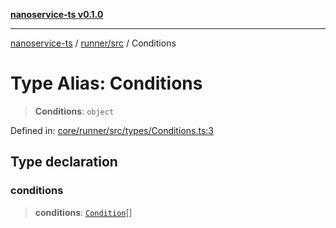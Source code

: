 [**nanoservice-ts v0.1.0**](/docs/ref/README)

***

[nanoservice-ts](/docs/ref/README) / [runner/src](/docs/ref/runner/src/README) / Conditions

# Type Alias: Conditions

> **Conditions**: `object`

Defined in: [core/runner/src/types/Conditions.ts:3](https://github.com/deskree-inc/nanoservice-ts/blob/cd1933c250152cb6abc77d2acbfd230236ada573/core/runner/src/types/Conditions.ts#L3)

## Type declaration

### conditions

> **conditions**: [`Condition`](/docs/ref/runner/src/type-aliases/Condition)[]
